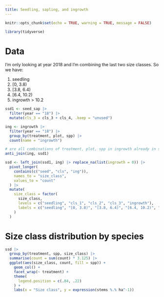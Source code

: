 ```yaml
---
title: Seedling, sapling, and ingrowth
---
```


```r
knitr::opts_chunk$set(echo = TRUE, warning = TRUE, message = FALSE)
```

```r
library(tidyverse)
```

# Data

I'm only looking at year 2018 and I'm combining the last two size classes. So we have:

 1. seedling
 2. [0, 3.8)
 3. [3.8, 6.4)
 4. [6.4, 10.2)
 5. ingrowth > 10.2


```r

ssd1 <- seed_sap |>
  filter(year == "18") |>
  mutate(cls_3 = cls_3 + cls_4, .keep = "unused")

ing <- ingrowth |>
  filter(year == "18") |>
  group_by(treatment, plot, spp) |>
  count(name = "ingrowth")

# are all combinations of treatment, plot, spp in ingrowth already in saplings/seedlings?
anti_join(ing, ssd1)

ssd <- left_join(ssd1, ing) |> replace_na(list(ingrowth = 0)) |>
  pivot_longer(
    contains(c("seed", "cls", "ing")),
    names_to = "size_class",
    values_to = "count"
  ) |>
  mutate(
    size_class = factor(
      size_class,
      levels = c("seedling", "cls_1", "cls_2", "cls_3", "ingrowth"),
      labels = c("seedling", "[0, 3.8)", "[3.8, 6.4)", "[6.4, 10.2)", "ingrowth")
    )
  )

```


# Size class distribution by species

```r

ssd |>
  group_by(treatment, spp, size_class) |>
  summarise(count = sum(count) * 3.125) |>
  ggplot(aes(size_class, count, fill = spp)) +
    geom_col() +
    facet_wrap(~ treatment) +
    theme(
      legend.position = c(.84, .22)
    ) +
    labs(x = "Size class", y = expression(stems %.% ha^-1))

```